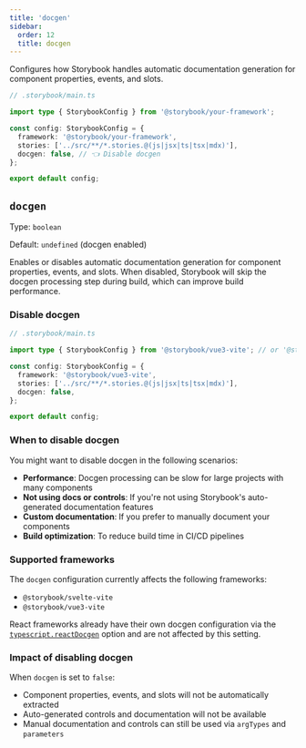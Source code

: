 ```yaml
---
title: 'docgen'
sidebar:
  order: 12
  title: docgen
---
```


Configures how Storybook handles automatic documentation generation for component properties, events, and slots.

```ts
// .storybook/main.ts

import type { StorybookConfig } from '@storybook/your-framework';

const config: StorybookConfig = {
  framework: '@storybook/your-framework',
  stories: ['../src/**/*.stories.@(js|jsx|ts|tsx|mdx)'],
  docgen: false, // 👈 Disable docgen
};

export default config;
```

## `docgen`

Type: `boolean`

Default: `undefined` (docgen enabled)

Enables or disables automatic documentation generation for component properties, events, and slots. When disabled, Storybook will skip the docgen processing step during build, which can improve build performance.

### Disable docgen

```ts
// .storybook/main.ts

import type { StorybookConfig } from '@storybook/vue3-vite'; // or '@storybook/svelte-vite'

const config: StorybookConfig = {
  framework: '@storybook/vue3-vite',
  stories: ['../src/**/*.stories.@(js|jsx|ts|tsx|mdx)'],
  docgen: false,
};

export default config;
```

### When to disable docgen

You might want to disable docgen in the following scenarios:

- **Performance**: Docgen processing can be slow for large projects with many components
- **Not using docs or controls**: If you're not using Storybook's auto-generated documentation features
- **Custom documentation**: If you prefer to manually document your components
- **Build optimization**: To reduce build time in CI/CD pipelines

### Supported frameworks

The `docgen` configuration currently affects the following frameworks:

- `@storybook/svelte-vite`
- `@storybook/vue3-vite`

<Callout variant="info">

React frameworks already have their own docgen configuration via the [`typescript.reactDocgen`](./main-config-typescript.mdx#reactdocgen) option and are not affected by this setting.

</Callout>

### Impact of disabling docgen

When `docgen` is set to `false`:

- Component properties, events, and slots will not be automatically extracted
- Auto-generated controls and documentation will not be available
- Manual documentation and controls can still be used via `argTypes` and `parameters`
